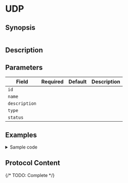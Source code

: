 # UDP

## Synopsis

```yaml
```

## Description

## Parameters

|Field|Required|Default|Description|
|---|---|---|---|
|`id`||||
|`name`||||
|`description`||||
|`type`||||
|`status`||||

## Examples

<details>
<summary>Sample code</summary>
```yaml
```
</details>

## Protocol Content

{/* TODO: Complete */}